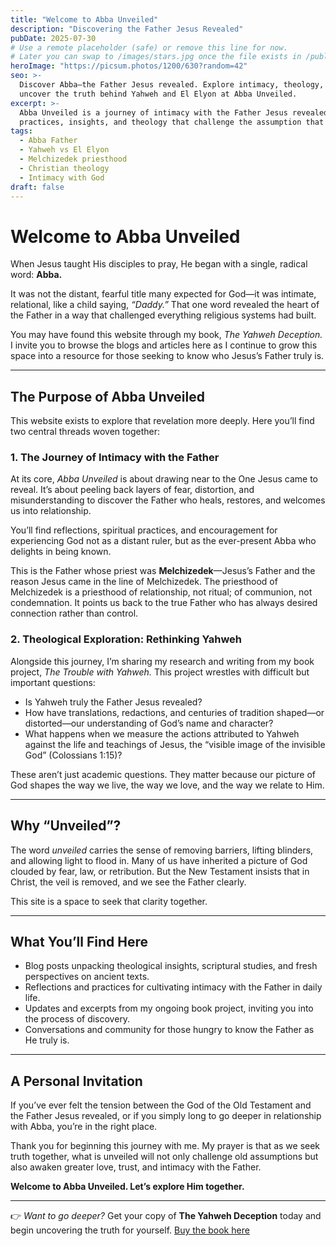 ```yaml
---
title: "Welcome to Abba Unveiled"
description: "Discovering the Father Jesus Revealed"
pubDate: 2025-07-30
# Use a remote placeholder (safe) or remove this line for now.
# Later you can swap to /images/stars.jpg once the file exists in /public/images/
heroImage: "https://picsum.photos/1200/630?random=42"
seo: >-
  Discover Abba—the Father Jesus revealed. Explore intimacy, theology, and
  uncover the truth behind Yahweh and El Elyon at Abba Unveiled.
excerpt: >-
  Abba Unveiled is a journey of intimacy with the Father Jesus revealed. Explore
  practices, insights, and theology that challenge the assumption that Yahweh is the Father.
tags:
  - Abba Father
  - Yahweh vs El Elyon
  - Melchizedek priesthood
  - Christian theology
  - Intimacy with God
draft: false
---
```



# Welcome to Abba Unveiled

When Jesus taught His disciples to pray, He began with a single, radical word: **Abba.**  

It was not the distant, fearful title many expected for God—it was intimate, relational, like a child saying, *“Daddy.”* That one word revealed the heart of the Father in a way that challenged everything religious systems had built.  

You may have found this website through my book, *The Yahweh Deception.* I invite you to browse the blogs and articles here as I continue to grow this space into a resource for those seeking to know who Jesus’s Father truly is.  

---

## The Purpose of Abba Unveiled  

This website exists to explore that revelation more deeply. Here you’ll find two central threads woven together:  

### 1. The Journey of Intimacy with the Father  

At its core, *Abba Unveiled* is about drawing near to the One Jesus came to reveal. It’s about peeling back layers of fear, distortion, and misunderstanding to discover the Father who heals, restores, and welcomes us into relationship.  

You’ll find reflections, spiritual practices, and encouragement for experiencing God not as a distant ruler, but as the ever-present Abba who delights in being known.  

This is the Father whose priest was **Melchizedek**—Jesus’s Father and the reason Jesus came in the line of Melchizedek. The priesthood of Melchizedek is a priesthood of relationship, not ritual; of communion, not condemnation. It points us back to the true Father who has always desired connection rather than control.  

### 2. Theological Exploration: Rethinking Yahweh  

Alongside this journey, I’m sharing my research and writing from my book project, *The Trouble with Yahweh.* This project wrestles with difficult but important questions:  

- Is Yahweh truly the Father Jesus revealed?  
- How have translations, redactions, and centuries of tradition shaped—or distorted—our understanding of God’s name and character?  
- What happens when we measure the actions attributed to Yahweh against the life and teachings of Jesus, the “visible image of the invisible God” (Colossians 1:15)?  

These aren’t just academic questions. They matter because our picture of God shapes the way we live, the way we love, and the way we relate to Him.  

---

## Why “Unveiled”?  

The word *unveiled* carries the sense of removing barriers, lifting blinders, and allowing light to flood in. Many of us have inherited a picture of God clouded by fear, law, or retribution. But the New Testament insists that in Christ, the veil is removed, and we see the Father clearly.  

This site is a space to seek that clarity together.  

---

## What You’ll Find Here  

- Blog posts unpacking theological insights, scriptural studies, and fresh perspectives on ancient texts.  
- Reflections and practices for cultivating intimacy with the Father in daily life.  
- Updates and excerpts from my ongoing book project, inviting you into the process of discovery.  
- Conversations and community for those hungry to know the Father as He truly is.  

---

## A Personal Invitation  

If you’ve ever felt the tension between the God of the Old Testament and the Father Jesus revealed, or if you simply long to go deeper in relationship with Abba, you’re in the right place.  

Thank you for beginning this journey with me. My prayer is that as we seek truth together, what is unveiled will not only challenge old assumptions but also awaken greater love, trust, and intimacy with the Father.  

**Welcome to Abba Unveiled. Let’s explore Him together.**  

---

👉 *Want to go deeper?* Get your copy of **The Yahweh Deception** today and begin uncovering the truth for yourself. [Buy the book here](#)